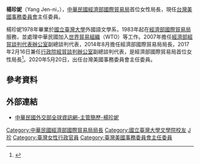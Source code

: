 {{Infobox_officeholder
| name = 楊珍妮
| native_name = Jen-ni Yang
| image= 
| width = 
| office = {{flagicon|ROC}} [[臺灣美國事務委員會|臺灣美國事務委員會]]第2任主任委員
| term_start = 2020年5月20日
| term_end = 
| predecessor = 林良蓉
| sex = 女 
| Native place = 
| nationality = {{ROC}}
| date of birth = {{birth_year_and_age|1954}}
| place of birth = {{TWN}}
| party =
| spouse =
| children = 
| parents = 
| educate = 
* 台灣大學外國語文學系畢業（民國62年-民國67年）
| past =
* 行政院經貿談判辦公室副總談判代表（民國97年迄今）
* 經濟部國際貿易局局長（民國103-民國109年）
* 中華民國常駐世界貿易組織代表團經濟參事（民國91年-民國96年）
* 國際貿易局多邊貿易組科長、副組長及組長（民國78-民國91年）
* 駐義大利代表處經濟組秘書（民國76-民國78年）
}}
'''楊珍妮'''（Yang Jen-ni，{{bd|1954年}}），[[中華民國經濟部|中華民國經濟部]][[經濟部國際貿易局|國際貿易局]]首位女性局長，現任[[台灣美國事務委員會|台灣美國事務委員會]]主任委員。

楊珍妮1978年畢業於[[國立臺灣大學|國立臺灣大學]]外國語文學系，1983年起在[[經濟部國際貿易局|經濟部國際貿易局]]服務，並處理中華民國加入[[世界貿易組織|世界貿易組織]]（WTO）等工作。2007年擔任[[經濟部經貿談判代表辦公室|經濟部經貿談判代表辦公室]]副總談判代表，2014年8月擔任經濟部國際貿易局局長，2017年2月16日兼任[[行政院經貿談判辦公室|行政院經貿談判辦公室]]副總談判代表，是經濟部國際貿易局首位女性局長<ref>{{Cite web |url=http://www.chinatimes.com/newspapers/20141123000127-260202 |title=國貿局長楊珍妮 談判桌上爭天下 |work=工商時報|date=2014-11-23|access-date=2016-05-23 |archive-date=2019-06-13 |archive-url=https://web.archive.org/web/20190613011450/https://www.chinatimes.com/newspapers/20141123000127-260202 |dead-url=no }}</ref>。2020年5月20日，出任台灣美國事務委員會主任委員。

==參考資料==
{{Reflist}}

== 外部連結 ==
*[https://www.mofa.gov.tw/MofaLeader_Content.aspx?n=88&sms=&mls=10 中華民國外交部全球資訊網-主管簡歷-楊珍妮] {{Wayback|url=https://www.mofa.gov.tw/MofaLeader_Content.aspx?n=88&sms=&mls=10 |date=20220131160806 }}

{{TW-poli-bio-stub}}

{{DEFAULTSORT:Yang, Jen-ni}}
[[Category:中華民國經濟部國際貿易局局長|Category:中華民國經濟部國際貿易局局長]]
[[Category:國立臺灣大學文學院校友|Category:國立臺灣大學文學院校友]]
[[Category:楊姓|J珍]]
[[Category:臺灣女性行政官員|Category:臺灣女性行政官員]]
[[Category:臺灣美國事務委員會主任委員|Category:臺灣美國事務委員會主任委員]]